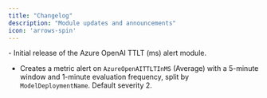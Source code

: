 ```yaml
---
title: "Changelog"
description: "Module updates and announcements"
icon: 'arrows-spin'
---
```


<Update label="2025/08/01" description="ais-ttlt-v0.1.0">
  - Initial release of the Azure OpenAI TTLT (ms) alert module.

  - Creates a metric alert on `AzureOpenAITTLTInMS` (Average) with a 5-minute window and 1-minute evaluation frequency, split by `ModelDeploymentName`. Default severity 2.

</Update>


